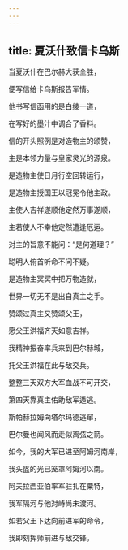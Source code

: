 ```yaml
---
---
---
```

title: 夏沃什致信卡乌斯
---




当夏沃什在巴尔赫大获全胜，

便写信给卡乌斯报告军情。

他书写信函用的是白绫一道，

在写好的墨汁中调合了香料。

信的开头照例是对造物主的颂赞，

主是本领力量与皇家灵光的源泉。

是造物主使日月行空回转运行，

是造物主授国王以冠冕令他主政。

主使人吉祥遂顺他定然万事遂顺，

主若使人不幸他定然遭逢厄运。

对主的旨意不能问：“是何道理？”

聪明人俯首听命不问不疑。

是造物主冥冥中把万物造就，

世界一切无不是出自真主之手。

赞颂过真主又赞颂父王，

愿父王洪福齐天如意吉祥。

我精神振奋率兵来到巴尔赫城，

托父王洪福在此与敌交兵。

整整三天双方大军血战不可开交，

第四天靠真主佑助敌军遁逃。

斯帕赫拉姆向塔尔玛德逃窜，

巴尔曼也闻风而走似离弦之箭。

如今，我的大军已进至阿姆河南岸，

我头盔的光已笼罩阿姆河以南。

阿夫拉西亚伯率军驻扎在粟特，

我军隔河与他对峙尚未渡河。

如若父王下达向前进军的命令，

我即刻挥师前进与敌交锋。